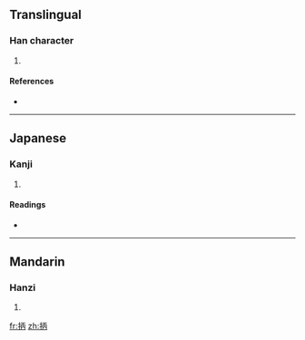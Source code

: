 ==Translingual==

===Han character===
{{Han char|rn=64|rad=手|as=05|sn=8|four=|canj=手一人月 (QMOB)}}

# {{defn|Han|sort=手05}}

====References====
* {{Han ref|kx=0422.130|dkj=11903|dj=0770.110|hdz=31849.030|uh=62A6|ud=25254}}

----

==Japanese==

===Kanji===
{{ja-kanji|grade=|rs=手05}}

# {{defn|Japanese}}

====Readings====
* {{ja-readings|on=[[へい]] (hei), [[ひょう]] (hyō)|kun=[[もつ]] (motsu)}}

----

==Mandarin==

===Hanzi===
{{cmn-hanzi|pin=[[bǐng]] ([[bing3]])|wg=ping<sup>3</sup>}}

# {{defn|Mandarin}}

[[fr:抦]]
[[zh:抦]]